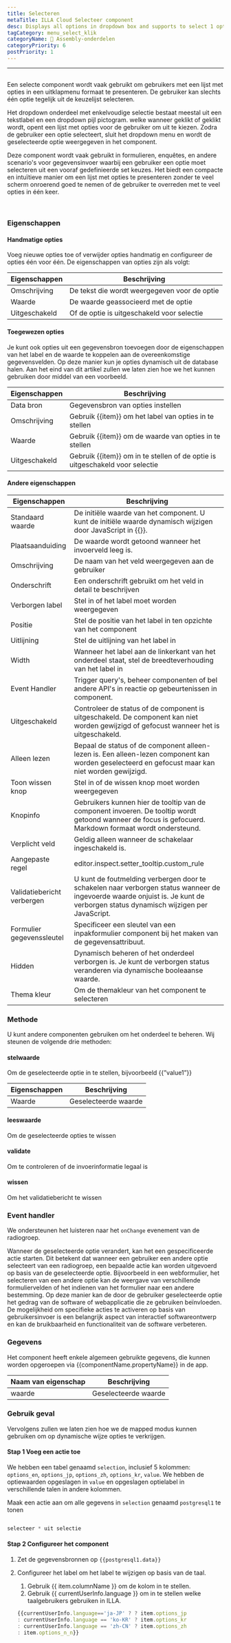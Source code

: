 ```yaml
---
title: Selecteren
metaTitle: ILLA Cloud Selecteer component
desc: Displays all options in dropdown box and supports to select 1 option.
tagCategory: menu_select_klik
categoryName: 🧬 Assembly-onderdelen
categoryPriority: 6
postPriority: 1
---
```


* * *

## <h2 hidden>Select</h2>

Een selecte component wordt vaak gebruikt om gebruikers met een lijst met opties in een uitklapmenu formaat te presenteren. De gebruiker kan slechts één optie tegelijk uit de keuzelijst selecteren.

Het dropdown onderdeel met enkelvoudige selectie bestaat meestal uit een tekstlabel en een dropdown pijl pictogram. welke wanneer geklikt of geklikt wordt, opent een lijst met opties voor de gebruiker om uit te kiezen. Zodra de gebruiker een optie selecteert, sluit het dropdown menu en wordt de geselecteerde optie weergegeven in het component.

Deze component wordt vaak gebruikt in formulieren, enquêtes, en andere scenario's voor gegevensinvoer waarbij een gebruiker een optie moet selecteren uit een vooraf gedefinieerde set keuzes. Het biedt een compacte en intuïtieve manier om een lijst met opties te presenteren zonder te veel scherm onroerend goed te nemen of de gebruiker te overreden met te veel opties in één keer.

<img src='https://cdn.illacloud.com/official-website/img/docs/assemble/select1.png' alt="" />

<img src='https://cdn.illacloud.com/official-website/img/docs/assemble/select2.png' alt="" />

### Eigenschappen

#### Handmatige opties

Voeg nieuwe opties toe of verwijder opties handmatig en configureer de opties één voor één. De eigenschappen van opties zijn als volgt: 

| Eigenschappen | Beschrijving                                 |
| ------------- | -------------------------------------------- |
| Omschrijving  | De tekst die wordt weergegeven voor de optie |
| Waarde        | De waarde geassocieerd met de optie          |
| Uitgeschakeld | Of de optie is uitgeschakeld voor selectie   |

#### Toegewezen opties

Je kunt ook opties uit een gegevensbron toevoegen door de eigenschappen van het label en de waarde te koppelen aan de overeenkomstige gegevensvelden. Op deze manier kun je opties dynamisch uit de database halen. Aan het eind van dit artikel zullen we laten zien hoe we het kunnen gebruiken door middel van een voorbeeld.

| Eigenschappen | Beschrijving                                                                 |
| ------------- | ---------------------------------------------------------------------------- |
| Data bron     | Gegevensbron van opties instellen                                            |
| Omschrijving  | Gebruik {{item}} om het label van opties in te stellen                       |
| Waarde        | Gebruik {{item}} om de waarde van opties in te stellen                       |
| Uitgeschakeld | Gebruik {{item}} om in te stellen of de optie is uitgeschakeld voor selectie |

#### Andere eigenschappen

| Eigenschappen              | Beschrijving                                                                                                                                                                    |
| -------------------------- | ------------------------------------------------------------------------------------------------------------------------------------------------------------------------------- |
| Standaard waarde           | De initiële waarde van het component. U kunt de initiële waarde dynamisch wijzigen door JavaScript in {{}}.                                                                     |
| Plaatsaanduiding           | De waarde wordt getoond wanneer het invoerveld leeg is.                                                                                                                         |
| Omschrijving               | De naam van het veld weergegeven aan de gebruiker                                                                                                                               |
| Onderschrift               | Een onderschrift gebruikt om het veld in detail te beschrijven                                                                                                                  |
| Verborgen label            | Stel in of het label moet worden weergegeven                                                                                                                                    |
| Positie                    | Stel de positie van het label in ten opzichte van het component                                                                                                                 |
| Uitlijning                 | Stel de uitlijning van het label in                                                                                                                                             |
| Width                      | Wanneer het label aan de linkerkant van het onderdeel staat, stel de breedteverhouding van het label in                                                                         |
| Event Handler              | Trigger query's, beheer componenten of bel andere API's in reactie op gebeurtenissen in component.                                                                              |
| Uitgeschakeld              | Controleer de status of de component is uitgeschakeld. De component kan niet worden gewijzigd of gefocust wanneer het is uitgeschakeld.                                         |
| Alleen lezen               | Bepaal de status of de component alleen-lezen is. Een alleen-lezen component kan worden geselecteerd en gefocust maar kan niet worden gewijzigd.                                |
| Toon wissen knop           | Stel in of de wissen knop moet worden weergegeven                                                                                                                               |
| Knopinfo                   | Gebruikers kunnen hier de tooltip van de component invoeren. De tooltip wordt getoond wanneer de focus is gefocuerd. Markdown formaat wordt ondersteund.                        |
| Verplicht veld             | Geldig alleen wanneer de schakelaar ingeschakeld is.                                                                                                                            |
| Aangepaste regel           | editor.inspect.setter_tooltip.custom_rule                                                                                                                                       |
| Validatiebericht verbergen | U kunt de foutmelding verbergen door te schakelen naar verborgen status wanneer de ingevoerde waarde onjuist is. Je kunt de verborgen status dynamisch wijzigen per JavaScript. |
| Formulier gegevenssleutel  | Specificeer een sleutel van een inpakformulier component bij het maken van de gegevensattribuut.                                                                                |
| Hidden                     | Dynamisch beheren of het onderdeel verborgen is. Je kunt de verborgen status veranderen via dynamische booleaanse waarde.                                                       |
| Thema kleur                | Om de themakleur van het component te selecteren                                                                                                                                |

### Methode

U kunt andere componenten gebruiken om het onderdeel te beheren. Wij steunen de volgende drie methoden:

#### stelwaarde

Om de geselecteerde optie in te stellen, bijvoorbeeld {{”value1”}}

| Eigenschappen | Beschrijving         |
| ------------- | -------------------- |
| Waarde        | Geselecteerde waarde |

#### leeswaarde

Om de geselecteerde opties te wissen

#### validate

Om te controleren of de invoerinformatie legaal is

#### wissen

Om het validatiebericht te wissen

### Event handler

We ondersteunen het luisteren naar het `onChange` evenement van de radiogroep. 

Wanneer de geselecteerde optie verandert, kan het een gespecificeerde actie starten. Dit betekent dat wanneer een gebruiker een andere optie selecteert van een radiogroep, een bepaalde actie kan worden uitgevoerd op basis van de geselecteerde optie. Bijvoorbeeld in een webformulier, het selecteren van een andere optie kan de weergave van verschillende formuliervelden of het indienen van het formulier naar een andere bestemming. Op deze manier kan de door de gebruiker geselecteerde optie het gedrag van de software of webapplicatie die ze gebruiken beïnvloeden. De mogelijkheid om specifieke acties te activeren op basis van gebruikersinvoer is een belangrijk aspect van interactief softwareontwerp en kan de bruikbaarheid en functionaliteit van de software verbeteren.

### Gegevens

Het component heeft enkele algemeen gebruikte gegevens, die kunnen worden opgeroepen via {{componentName.propertyName}} in de app.

| Naam van eigenschap | Beschrijving         |
| ------------------- | -------------------- |
| waarde              | Geselecteerde waarde |

### Gebruik geval

Vervolgens zullen we laten zien hoe we de mapped modus kunnen gebruiken om op dynamische wijze opties te verkrijgen. 

#### Stap 1 Voeg een actie toe

We hebben een tabel genaamd `selection`, inclusief 5 kolommen: `options_en`, `options_jp`, `options_zh`, `options_kr`, `value`. We hebben de optiewaarden opgeslagen in `value` en opgeslagen optielabel in verschillende talen in andere kolommen. 

Maak een actie aan om alle gegevens in `selection` genaamd `postgresql1` te tonen

<img src='https://cdn.illacloud.com/official-website/img/docs/assemble/radio1.png' alt="" />

```jsx
selecteer * uit selectie
```

#### Stap 2 Configureer het component

1.  Zet de gegevensbronnen op `{{postgresql1.data}}` 
2.  Configureer het label om het label te wijzigen op basis van de taal. 

    1.  Gebruik {{ item.columnName }} om de kolom in te stellen. 
    2.  Gebruik {{ currentUserInfo.language }} om in te stellen welke taalgebruikers gebruiken in ILLA.

    ```jsx
    {{currentUserInfo.language=='ja-JP' ? ? item.options_jp 
    : currentUserInfo.language == 'ko-KR' ? item.options_kr 
    : currentUserInfo.language == 'zh-CN' ? item.options_zh 
    : item.options_n_n}}
    ```

<img src='https://cdn.illacloud.com/official-website/img/docs/assemble/select3.png' alt="" />
